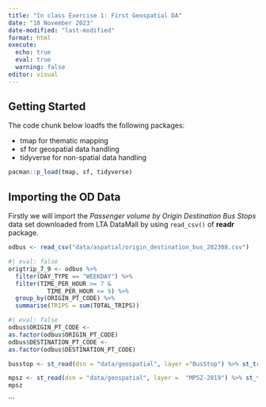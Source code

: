 ```yaml
---
title: "In class Exercise 1: First Geospatial DA"
date: "18 November 2023"
date-modified: "last-modified"
format: html
execute: 
  echo: true
  eval: true
  warning: false
editor: visual
---
```


## Getting Started

The code chunk below loadfs the following packages:

-   tmap for thematic mapping
-   sf for geospatial data handling
-   tidyverse for non-spatial data handling

```r
pacman::p_load(tmap, sf, tidyverse)
```

## Importing the OD Data

Firstly we will import the *Passenger volume by Origin Destination Bus Stops* data set downloaded from LTA DataMall by using `read_csv()` of **readr** package.

``` r
odbus <- read_csv("data/aspatial/origin_destination_bus_202308.csv")
```
``` r
#| eval: false
origtrip_7_9 <- odbus %>%
  filter(DAY_TYPE == "WEEKDAY") %>%
  filter(TIME_PER_HOUR >= 7 &
           TIME_PER_HOUR <= 9) %>%
  group_by(ORIGIN_PT_CODE) %>%
  summarise(TRIPS = sum(TOTAL_TRIPS))

```

``` r
#| eval: false
odbus$ORIGIN_PT_CODE <-
as.factor(odbus$ORIGIN_PT_CODE)
odbus$DESTINATION_PT_CODE <-
as.factor(odbus$DESTINATION_PT_CODE)
```

```r
busstop <- st_read(dsn = "data/geospatial", layer ="BusStop") %>% st_transform(crs = 3414)
```

```r

mpsz <- st_read(dsn = "data/geospatial", layer =  "MPSZ-2019") %>% st_transform(crs = 3414)
mpsz
```

```
